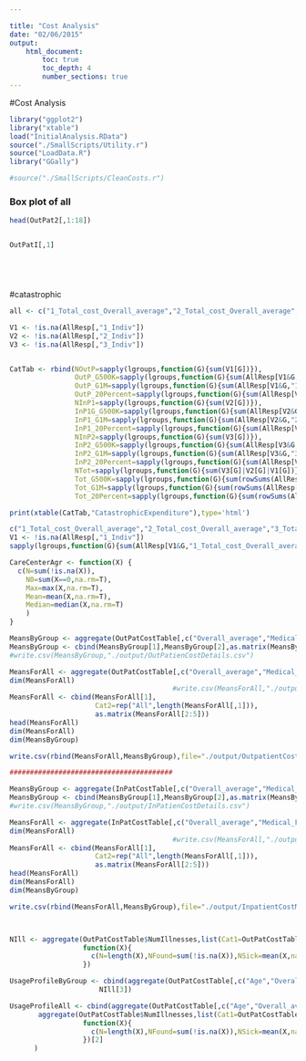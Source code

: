 ```yaml
---

title: "Cost Analysis"
date: "02/06/2015"
output:
    html_document:
        toc: true
        toc_depth: 4
        number_sections: true
---
```



#Cost Analysis


```r

library("ggplot2")
library("xtable")
load("InitialAnalysis.RData")
source("./SmallScripts/Utility.r")
source("LoadData.R")
library("GGally")

```

```r

#source("./SmallScripts/CleanCosts.r")

```

### Box plot of all 
```r

head(OutPat2[,1:18])


OutPatI[,1]






```


#catastrophic
```r

all <- c("1_Total_cost_Overall_average","2_Total_cost_Overall_average","3_Total_cost_Overall_average")

V1 <- !is.na(AllResp[,"1_Indiv"])
V2 <- !is.na(AllResp[,"2_Indiv"])
V3 <- !is.na(AllResp[,"3_Indiv"])


CatTab <- rbind(NOutP=sapply(lgroups,function(G){sum(V1[G])}),
                OutP_G500K=sapply(lgroups,function(G){sum(AllResp[V1&G,"1_Total_cost_Overall_average"]>500000,na.rm=T)}),
                OutP_G1M=sapply(lgroups,function(G){sum(AllResp[V1&G,"1_Total_cost_Overall_average"]>1000000,na.rm=T)}),
                OutP_20Percent=sapply(lgroups,function(G){sum(AllResp[V1&G,"1_Total_cost_Overall_average"]>(.2*lps[V1&G,"HH_Cash_income"]),na.rm=T)}),
                NInP1=sapply(lgroups,function(G){sum(V2[G])}),
                InP1G_G500K=sapply(lgroups,function(G){sum(AllResp[V2&G,"2_Total_cost_Overall_average"]>500000,na.rm=T)}),
                InP1_G1M=sapply(lgroups,function(G){sum(AllResp[V2&G,"2_Total_cost_Overall_average"]>1000000,na.rm=T)}),
                InP1_20Percent=sapply(lgroups,function(G){sum(AllResp[V2&G,"2_Total_cost_Overall_average"]>(.2*lps[V2&G,"HH_Cash_income"]),na.rm=T)}),
                NInP2=sapply(lgroups,function(G){sum(V3[G])}),
                InP2_G500K=sapply(lgroups,function(G){sum(AllResp[V3&G,"3_Total_cost_Overall_average"]>500000,na.rm=T)}),
                InP2_G1M=sapply(lgroups,function(G){sum(AllResp[V3&G,"3_Total_cost_Overall_average"]>1000000,na.rm=T)}),
                InP2_20Percent=sapply(lgroups,function(G){sum(AllResp[V3&G,"3_Total_cost_Overall_average"]>(.2*lps[V3&G,"HH_Cash_income"]),na.rm=T)}),
                NTot=sapply(lgroups,function(G){sum(V3[G]|V2[G]|V1[G])}),
                Tot_G500K=sapply(lgroups,function(G){sum(rowSums(AllResp[G,all],na.rm=T)>500000,na.rm=T)}),
                Tot_G1M=sapply(lgroups,function(G){sum(rowSums(AllResp[G,all],na.rm=T)>2000000,na.rm=T)}),
                Tot_20Percent=sapply(lgroups,function(G){sum(rowSums(AllResp[G,all],na.rm=T)>(.2*lps[G,"HH_Cash_income"]),na.rm=T)}))

print(xtable(CatTab,"CatastrophicExpenditure"),type='html')

c("1_Total_cost_Overall_average","2_Total_cost_Overall_average","3_Total_cost_Overall_average")
V1 <- !is.na(AllResp[,"1_Indiv"])
sapply(lgroups,function(G){sum(AllResp[V1&G,"1_Total_cost_Overall_average"]>500000,na.rm=T)})


```





```r

CareCenterAgr <- function(X) {
  c(N=sum(!is.na(X)),
    N0=sum(X==0,na.rm=T),
    Max=max(X,na.rm=T),
    Mean=mean(X,na.rm=T),
    Median=median(X,na.rm=T)
    )
}

MeansByGroup <- aggregate(OutPatCostTable[,c("Overall_average","Medical_Fee","Medicine","Transport")],list(Cat1=OutPatCostTable$CareCenter,Cat2=OutPatCostTable$Group),CareCenterAgr)
MeansByGroup <- cbind(MeansByGroup[1],MeansByGroup[2],as.matrix(MeansByGroup[3:6]))
#write.csv(MeansByGroup,"./output/OutPatienCostDetails.csv")

MeansForAll <- aggregate(OutPatCostTable[,c("Overall_average","Medical_Fee","Medicine","Transport")],list(Cat1=OutPatCostTable$CareCenter ),CareCenterAgr)
dim(MeansForAll)
                                        #write.csv(MeansForAll,"./output/OutPatienCostDetails.csv")
MeansForAll <- cbind(MeansForAll[1],
                     Cat2=rep("All",length(MeansForAll[,1])),
                     as.matrix(MeansForAll[2:5]))
head(MeansForAll)
dim(MeansForAll)
dim(MeansByGroup)

write.csv(rbind(MeansForAll,MeansByGroup),file="./output/OutpatientCostMeansDetails.csv")

########################################

MeansByGroup <- aggregate(InPatCostTable[,c("Overall_average","Medical_Fee","Medicine","Transport")],list(Cat1=InPatCostTable$CareCenter,Cat2=InPatCostTable$Group),CareCenterAgr)
MeansByGroup <- cbind(MeansByGroup[1],MeansByGroup[2],as.matrix(MeansByGroup[3:6]))
#write.csv(MeansByGroup,"./output/InPatienCostDetails.csv")

MeansForAll <- aggregate(InPatCostTable[,c("Overall_average","Medical_Fee","Medicine","Transport")],list(Cat1=InPatCostTable$CareCenter ),CareCenterAgr)
dim(MeansForAll)
                                        #write.csv(MeansForAll,"./output/InPatienCostDetails.csv")
MeansForAll <- cbind(MeansForAll[1],
                     Cat2=rep("All",length(MeansForAll[,1])),
                     as.matrix(MeansForAll[2:5]))
head(MeansForAll)
dim(MeansForAll)
dim(MeansByGroup)

write.csv(rbind(MeansForAll,MeansByGroup),file="./output/InpatientCostMeansDetails.csv")



NIll <- aggregate(OutPatCostTable$NumIllnesses,list(Cat1=OutPatCostTable$CareCenter,Cat2=OutPatCostTable$Group),
                  function(X){
                    c(N=length(X),NFound=sum(!is.na(X)),NSick=mean(X,na.rm=T))
                  })

UsageProfileByGroup <- cbind(aggregate(OutPatCostTable[,c("Age","Overall_average")],list(Cat1=OutPatCostTable$CareCenter,Cat2=OutPatCostTable$Group),mean),
                      NIll[3])

UsageProfileAll <- cbind(aggregate(OutPatCostTable[,c("Age","Overall_average")],list(Cat1=OutPatCostTable$CareCenter),mean),      
       aggregate(OutPatCostTable$NumIllnesses,list(Cat1=OutPatCostTable$CareCenter),
                  function(X){
                    c(N=length(X),NFound=sum(!is.na(X)),NSick=mean(X,na.rm=T))
                  })[2]
      )

```
